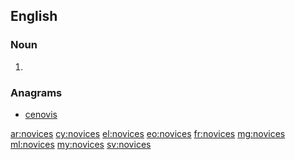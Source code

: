 ==English==

===Noun===
{{head|en|noun plural form}}

# {{plural of|novice|lang=en}}

===Anagrams===
* [[cenovis#English|cenovis]]

[[ar:novices]]
[[cy:novices]]
[[el:novices]]
[[eo:novices]]
[[fr:novices]]
[[mg:novices]]
[[ml:novices]]
[[my:novices]]
[[sv:novices]]